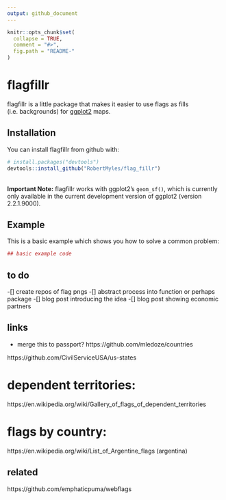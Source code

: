 ```yaml
---
output: github_document
---
```


<!-- README.md is generated from README.Rmd. Please edit that file -->

```r
knitr::opts_chunk$set(
  collapse = TRUE,
  comment = "#>",
  fig.path = "README-"
)
```

# flagfillr

flagfillr is a little package that makes it easier to use flags as fills (i.e. backgrounds) for [ggplot2](https://github.com/tidyverse/ggplot2) maps.  

## Installation

You can install flagfillr from github with:

```r
# install.packages("devtools")
devtools::install_github("RobertMyles/flag_fillr")
```

<br>
**Important Note:** flagfillr works with ggplot2's `geom_sf()`, which is currently only available in the current development version of ggplot2 (version 2.2.1.9000).  

## Example

This is a basic example which shows you how to solve a common problem:

```r
## basic example code
```

## to do
-[] create repos of flag pngs 
-[] abstract process into function or perhaps package 
-[] blog post introducing the idea 
-[] blog post showing economic partners


## links
- merge this to passport? https://github.com/mledoze/countries

https://github.com/CivilServiceUSA/us-states

# dependent territories:
https://en.wikipedia.org/wiki/Gallery_of_flags_of_dependent_territories

# flags by country:
https://en.wikipedia.org/wiki/List_of_Argentine_flags (argentina)

## related
https://github.com/emphaticpuma/webflags